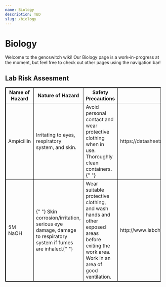 ```yaml
---
name: Biology
description: TBD
slug: /biology
---
```


# Biology

Welcome to the genoswitch wiki! Our Biology page is a work-in-progress at the moment, but feel free to check out other pages using the navigation bar!

<html>
<style>
table, th, td {
  border:1px solid black;
}
</style>
<body>

## Lab Risk Assesment

<table style="width:100%">
	<tr>
		<th>Name of Hazard</th>
		<th>Nature of Hazard</th>
		<th>Safety Precautions</th>
		<th>Source</th>
	</tr>
	<tr>
		<td>Ampicillin</td>
		<td>Irritating to eyes, respiratory system, and skin.</td>
		<td>
			Avoid personal contact and wear protective clothing when in use. Thoroughly clean
			containers.{" "}
		</td>
		<td>https://datasheets.scbt.com/sc-210812.pdf</td>
	</tr>
	<tr>
		<td>5M NaOH</td>
		<td>
			{" "}
			Skin corrosion/irritation, serious eye damage, damage to respiratory system if fumes are inhaled.{" "}
		</td>
		<td>
			Wear suitable protective clothing, and wash hands and other exposed areas before exiting the
			work area. Work in an area of good ventilation.
		</td>
		<td> http://www.labchem.com/tools/msds/msds/LC24450.pdf </td>
	</tr>
</table>

</body>
</html>
